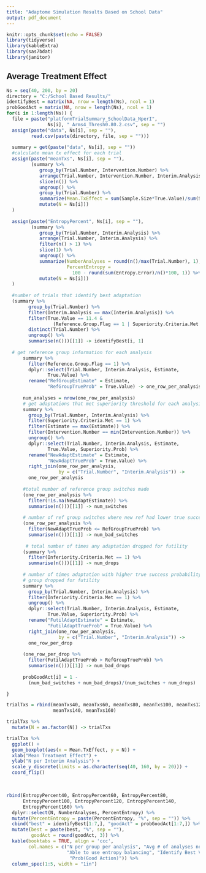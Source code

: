 ---
title: "Adaptome Simulation Results Based on School Data"
output: pdf_document
---

```{r setup, include=FALSE}
knitr::opts_chunk$set(echo = FALSE)
library(tidyverse)
library(kableExtra)
library(sas7bdat)
library(janitor)
```

## Average Treatment Effect

```{r}
Ns = seq(40, 200, by = 20)
directory = "C:/School Based Results/"
identifyBest = matrix(NA, nrow = length(Ns), ncol = 1)
probGoodAct = matrix(NA, nrow = length(Ns), ncol = 1)
for(i in 1:length(Ns)) {
  file = paste("platformTrialSummary_SchoolData_NperI", 
               Ns[i], "_Arms4_Thresh0.80.2.csv", sep = "")
  assign(paste("data", Ns[i], sep = ""),
         read.csv(paste(directory, file, sep = "")))
  
  summary = get(paste("data", Ns[i], sep = ""))
  #calculate mean tx effect for each trial
  assign(paste("meanTxs", Ns[i], sep = ""), 
         (summary %>%
            group_by(Trial.Number, Intervention.Number) %>%
            arrange(Trial.Number, Intervention.Number, Interim.Analysis) %>%
            slice(n()) %>%
            ungroup() %>%
            group_by(Trial.Number) %>%
            summarize(Mean.TxEffect = sum(Sample.Size*True.Value)/sum(Sample.Size)) %>%
            mutate(N = Ns[i]))
  )
  
  assign(paste("EntropyPercent", Ns[i], sep = ""), 
         (summary %>%
            group_by(Trial.Number, Interim.Analysis) %>%
            arrange(Trial.Number, Interim.Analysis) %>%
            filter(n() > 1) %>%
            slice(1) %>%
            ungroup() %>%
            summarize(NumberAnalyses = round(n()/max(Trial.Number), 1), 
                      PercentEntropy = 
                        100 - round(sum(Entropy.Error)/n()*100, 1)) %>%
            mutate(N = Ns[i]))
  )
  
  #number of trials that identify best adaptation
  (summary %>%
        group_by(Trial.Number) %>%
        filter(Interim.Analysis == max(Interim.Analysis)) %>%
        filter(True.Value == 11.4 & 
                 (Reference.Group.Flag == 1 | Superiority.Criteria.Met == 1)) %>%
        distinct(Trial.Number) %>%
        ungroup() %>%
        summarise(n()))[[1]] -> identifyBest[i, 1]
  
  # get reference group information for each analysis
      summary %>% 
        filter(Reference.Group.Flag == 1) %>%
        dplyr::select(Trial.Number, Interim.Analysis, Estimate,
               True.Value) %>%
        rename("RefGroupEstimate" = Estimate,
               "RefGroupTrueProb" = True.Value) -> one_row_per_analysis
      
      num_analyses = nrow(one_row_per_analysis)
      # get adaptations that met superiority threshold for each analysis
      summary %>% 
        group_by(Trial.Number, Interim.Analysis) %>%
        filter(Superiority.Criteria.Met == 1) %>%
        filter(Estimate == max(Estimate)) %>%
        filter(Intervention.Number == min(Intervention.Number)) %>%
        ungroup() %>%
        dplyr::select(Trial.Number, Interim.Analysis, Estimate, 
               True.Value, Superiority.Prob) %>%
        rename("NewAdaptEstimate" = Estimate,
               "NewAdaptTrueProb" = True.Value) %>%
        right_join(one_row_per_analysis, 
                   by = c("Trial.Number", "Interim.Analysis")) ->
        one_row_per_analysis
      
      #total number of reference group switches made
      (one_row_per_analysis %>%
        filter(!is.na(NewAdaptEstimate)) %>%
        summarise(n()))[[1]] -> num_switches
      
      # number of ref group switches where new ref had lower true success
      (one_row_per_analysis %>% 
        filter(NewAdaptTrueProb <= RefGroupTrueProb) %>%
        summarise(n()))[[1]] -> num_bad_switches
      
       # total number of times any adaptation dropped for futility
      (summary %>%
        filter(Inferiority.Criteria.Met == 1) %>%
        summarise(n()))[[1]] -> num_drops
      
      # number of times adaptation with higher true success probability than reference
      # group dropped for futility
      summary %>% 
        group_by(Trial.Number, Interim.Analysis) %>%
        filter(Inferiority.Criteria.Met == 1) %>%
        ungroup() %>%
        dplyr::select(Trial.Number, Interim.Analysis, Estimate,
               True.Value, Superiority.Prob) %>%
        rename("FutilAdaptEstimate" = Estimate,
               "FutilAdaptTrueProb" = True.Value) %>%
        right_join(one_row_per_analysis, 
                   by = c("Trial.Number", "Interim.Analysis")) -> 
        one_row_per_drop
      
      (one_row_per_drop %>%
        filter(FutilAdaptTrueProb > RefGroupTrueProb) %>%
        summarise(n()))[[1]] -> num_bad_drops
      
      probGoodAct[i] = 1 - 
        (num_bad_switches + num_bad_drops)/(num_switches + num_drops)

}

trialTxs = rbind(meanTxs40, meanTxs60, meanTxs80, meanTxs100, meanTxs120, 
                 meanTxs140, meanTxs160)

trialTxs %>% 
  mutate(N = as.factor(N)) -> trialTxs

trialTxs %>%
  ggplot() + 
  geom_boxplot(aes(x = Mean.TxEffect, y = N)) +
  xlab("Mean Treatment Effect") + 
  ylab("N per Interim Analysis") +
  scale_y_discrete(limits = as.character(seq(40, 160, by = 20))) +
  coord_flip()
```

&nbsp;

```{r}
rbind(EntropyPercent40, EntropyPercent60, EntropyPercent80, 
      EntropyPercent100, EntropyPercent120, EntropyPercent140,
      EntropyPercent160) %>%
  dplyr::select(N, NumberAnalyses, PercentEntropy) %>%
  mutate(PercentEntropy = paste(PercentEntropy, "%", sep = "")) %>%
  cbind("best" = identifyBest[1:7,], "goodAct" = probGoodAct[1:7,]) %>%
  mutate(best = paste(best, "%", sep = ""), 
         goodAct = round(goodAct, 3)) %>%
  kable(booktabs = TRUE, align = 'ccc',
        col.names = c("N per group per analysis", "Avg # of analyses needed", 
                      "Able to use entropy balancing", "Identify Best Version", 
                       "Prob(Good Action)")) %>%
  column_spec(1:5, width = "1in")
```


